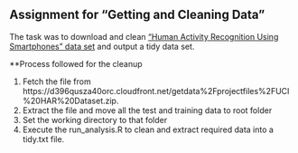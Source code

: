## Assignment for "Getting and Cleaning Data"

The task was to download and clean ["Human Activity Recognition Using Smartphones" data set](http://archive.ics.uci.edu/ml/datasets/Human+Activity+Recognition+Using+Smartphones) and output a tidy data set.

**Process followed for the cleanup

1. Fetch the file from  https://d396qusza40orc.cloudfront.net/getdata%2Fprojectfiles%2FUCI%20HAR%20Dataset.zip.
2. Extract the file and move all the test and training data to root folder
3. Set the working directory to that folder
3. Execute the run_analysis.R to clean and extract required data into a tidy.txt file.


 